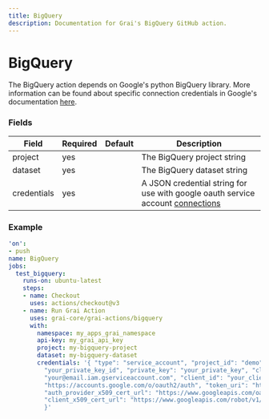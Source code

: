 ```yaml
---
title: BigQuery
description: Documentation for Grai's BigQuery GitHub action.
---
```


# BigQuery

The BigQuery action depends on Google's python BigQuery library. 
More information can be found about specific connection credentials in Google's documentation [here](https://cloud.google.com/python/docs/reference/bigquery/latest).


### Fields



| Field | Required | Default | Description |
|-----|-----|-----|-----|
| project | yes |  | The BigQuery project string |
| dataset | yes |  | The BigQuery dataset string |
| credentials | yes |  | A JSON credential string for use with google oauth service account [connections](https://google-auth.readthedocs.io/en/master/reference/google.oauth2.service_account.html#google.oauth2.service_account.Credentials) |




### Example



```yaml copy
'on':
- push
name: BigQuery
jobs:
  test_bigquery:
    runs-on: ubuntu-latest
    steps:
    - name: Checkout
      uses: actions/checkout@v3
    - name: Run Grai Action
      uses: grai-core/grai-actions/bigquery
      with:
        namespace: my_apps_grai_namespace
        api-key: my_grai_api_key
        project: my-bigquery-project
        dataset: my-bigquery-dataset
        credentials: '{ "type": "service_account", "project_id": "demo", "private_key_id":
          "your_private_key_id", "private_key": "your_private_key", "client_email":
          "your@email.iam.gserviceaccount.com", "client_id": "your_client_id", "auth_uri":
          "https://accounts.google.com/o/oauth2/auth", "token_uri": "https://oauth2.googleapis.com/token",
          "auth_provider_x509_cert_url": "https://www.googleapis.com/oauth2/v1/certs",
          "client_x509_cert_url": "https://www.googleapis.com/robot/v1/metadata/x509/you%40email.iam.gserviceaccount.com"
          }'

```



